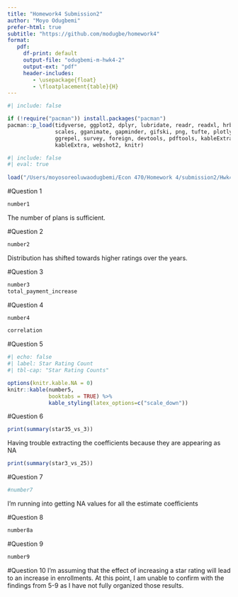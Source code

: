 ```yaml
---
title: "Homework4 Submission2"
author: "Moyo Odugbemi"
prefer-html: true
subtitle: "https://github.com/modugbe/homework4"
format: 
   pdf: 
     df-print: default
     output-file: "odugbemi-m-hwk4-2"
     output-ext: "pdf"
     header-includes:
        - \usepackage{float}
        - \floatplacement{table}{H}
---
```



```r
#| include: false

if (!require("pacman")) install.packages("pacman")
pacman::p_load(tidyverse, ggplot2, dplyr, lubridate, readr, readxl, hrbrthemes, fixest,
               scales, gganimate, gapminder, gifski, png, tufte, plotly, OECD,
               ggrepel, survey, foreign, devtools, pdftools, kableExtra, modelsummary,
               kableExtra, webshot2, knitr)
```



```r
#| include: false
#| eval: true
 
load("/Users/moyosoreoluwaodugbemi/Econ 470/Homework 4/submission2/Hwk4_workspace.Rdata")
```


\newpage
#Question 1
```r
number1
```
The number of plans is sufficient.

\newpage
#Question 2
```r
number2
```
Distribution has shifted towards higher ratings over the years.

\newpage
#Question 3
```r
number3
total_payment_increase
```


\newpage
#Question 4
```r
number4
```

```r
correlation
```


\newpage
#Question 5
```r
#| echo: false
#| label: Star Rating Count
#| tbl-cap: "Star Rating Counts"

options(knitr.kable.NA = 0)
knitr::kable(number5, 
             booktabs = TRUE) %>%
             kable_styling(latex_options=c("scale_down"))
```

\newpage
#Question 6

```r
print(summary(star35_vs_3))
```
Having trouble extracting the coefficients because they are appearing as NA
```r
print(summary(star3_vs_25))
```


\newpage
#Question 7 
```r
#number7
```
I'm running into getting NA values for all the estimate coefficients


\newpage
#Question 8 
```r
number8a
```


\newpage
#Question 9 
```r
number9
```

\newpage
#Question 10
I'm assuming that the effect of increasing a star rating will lead to an increase in enrollments. At this point, I am unable to confirm with the findings from 5-9 as I have not fully organized those results. 

